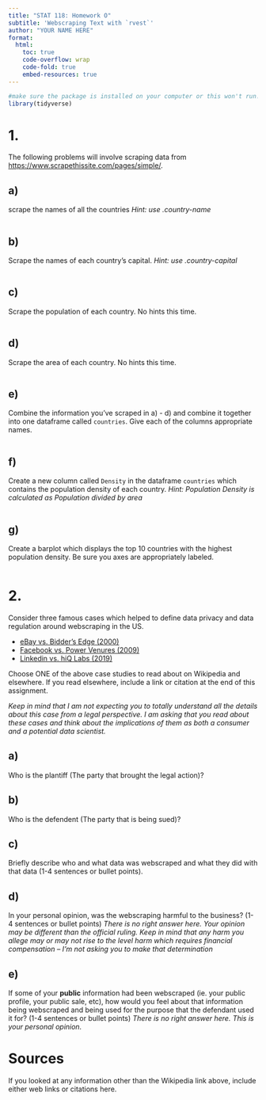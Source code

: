 ```yaml
---
title: "STAT 118: Homework O"
subtitle: 'Webscraping Text with `rvest`'
author: "YOUR NAME HERE"
format:
  html: 
    toc: true
    code-overflow: wrap
    code-fold: true
    embed-resources: true
---
```


```r
#make sure the package is installed on your computer or this won't run! 
library(tidyverse)
```


# 1. 
The following problems will involve scraping data from [https://www.scrapethissite.com/pages/simple/](https://www.scrapethissite.com/pages/simple/). 


## a) 
scrape the names of all the countries *Hint: use .country-name*

```r

```


## b) 
Scrape the names of each country's capital. *Hint: use .country-capital* 

```r

```

## c) 
Scrape the population of each country. No hints this time. 

```r

```

## d) 
Scrape the area of each country. No hints this time. 

```r

```

## e) 
Combine the information you've scraped in a) - d) and combine it together into one dataframe called `countries`. Give each of the columns appropriate names.

```r

```

## f) 
Create a new column called `Density` in the dataframe `countries` which contains the population density of each country. *Hint: Population Density is calculated as Population divided by area*

```r

```

## g) 
Create a barplot which displays the top 10 countries with the highest population density. Be sure you axes are appropriately labeled. 

```r

```

# 2. 
Consider three famous cases which helped to define data privacy and data regulation around webscraping in the US. 

- [eBay vs. Bidder's Edge (2000)](https://en.wikipedia.org/wiki/EBay_v._Bidder's_Edge#Order)
- [Facebook vs. Power Venures (2009)](https://en.wikipedia.org/wiki/Facebook,_Inc._v._Power_Ventures,_Inc.#Ruling) 
- [Linkedin vs. hiQ Labs (2019)](https://en.wikipedia.org/wiki/HiQ_Labs_v._LinkedIn)

Choose ONE of the above case studies to read about on Wikipedia and elsewhere. If you read elsewhere, include a link or citation at the end of this assignment. 

*Keep in mind that I am not expecting you to totally understand all the details about this case from a legal perspective. I am asking that you read about these cases and think about the implications of them as both a consumer and a potential data scientist.* 

## a) 
Who is the plantiff (The party that brought the legal action)? 


## b) 
Who is the defendent (The party that is being sued)? 


## c) 
Briefly describe who and what data was webscraped and what they did with that data (1-4 sentences or bullet points).  


## d) 
In your personal opinion, was the webscraping harmful to the business? (1-4 sentences or bullet points) *There is no right answer here. Your opinion may be different than the official ruling. Keep in mind that any harm you allege may or may not rise to the level harm which requires financial compensation -- I'm not asking you to make that determination*

## e) 
If some of your **public** information had been webscraped (ie. your public profile, your public sale, etc), how would you feel about that information being webscraped and being used for the purpose that the defendant used it for? (1-4 sentences or bullet points) *There is no right answer here. This is your personal opinion.*

# Sources
If you looked at any information other than the Wikipedia link above, include either web links or citations here. 


